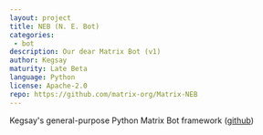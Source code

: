 ```yaml
---
layout: project
title: NEB (N. E. Bot)
categories: 
 - bot
description: Our dear Matrix Bot (v1)
author: Kegsay
maturity: Late Beta
language: Python
license: Apache-2.0
repo: https://github.com/matrix-org/Matrix-NEB
---
```


Kegsay's general-purpose Python Matrix Bot framework ([github](https://github.com/Kegsay/Matrix-NEB))


